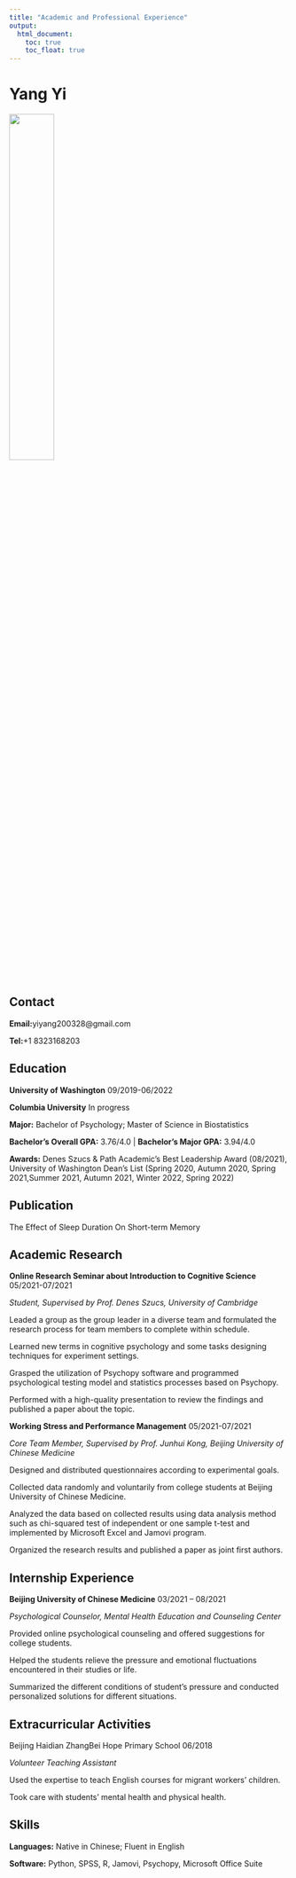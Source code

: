 ```yaml
---
title: "Academic and Professional Experience"
output: 
  html_document:
    toc: true
    toc_float: true
---
```

# Yang Yi
![](images/visa.jpg){width=40%}

## Contact
**Email:**yiyang200328@gmail.com

**Tel:**+1 8323168203

## Education
**University of Washington** 	                 09/2019-06/2022

**Columbia University**	                       In progress

**Major:** Bachelor of Psychology; Master of Science in Biostatistics

**Bachelor’s Overall GPA:** 3.76/4.0  |  **Bachelor’s Major GPA:** 3.94/4.0

**Awards:** Denes Szucs & Path Academic’s Best Leadership Award (08/2021), University of Washington Dean’s List (Spring 2020, Autumn 2020, Spring 2021,Summer 2021, Autumn 2021, Winter 2022, Spring 2022)

## Publication
The Effect of Sleep Duration On Short-term Memory

## Academic Research
**Online Research Seminar about Introduction to Cognitive Science**             05/2021-07/2021

_Student, Supervised by Prof. Denes Szucs, University of Cambridge_

Leaded a group as the group leader in a diverse team and formulated the research process for team members to complete within schedule.

Learned new terms in cognitive psychology and some tasks designing techniques for experiment settings.

Grasped the utilization of Psychopy software and programmed psychological testing model and statistics processes based on Psychopy.

Performed with a high-quality presentation to review the findings and published a paper about the topic.

**Working Stress and Performance Management**                                   05/2021-07/2021

_Core Team Member, Supervised by Prof. Junhui Kong, Beijing University of Chinese Medicine_

Designed and distributed questionnaires according to experimental goals.

Collected data randomly and voluntarily from college students at Beijing University of Chinese Medicine.

Analyzed the data based on collected results using data analysis method such as chi-squared test of independent or one sample t-test and implemented by Microsoft Excel and Jamovi program.

Organized the research results and published a paper as joint first authors.

## Internship Experience

**Beijing University of Chinese Medicine**                                      03/2021 – 08/2021

_Psychological Counselor, Mental Health Education and Counseling Center_

Provided online psychological counseling and offered suggestions for college students.

Helped the students relieve the pressure and emotional fluctuations encountered in their studies or life.

Summarized the different conditions of student’s pressure and conducted personalized solutions for different situations.

## Extracurricular Activities
Beijing Haidian ZhangBei Hope Primary School                                    06/2018

_Volunteer Teaching Assistant_

Used the expertise to teach English courses for migrant workers’ children.

Took care with students’ mental health and physical health.

## Skills
**Languages:** Native in Chinese; Fluent in English

**Software:** Python, SPSS, R, Jamovi, Psychopy, Microsoft Office Suite

